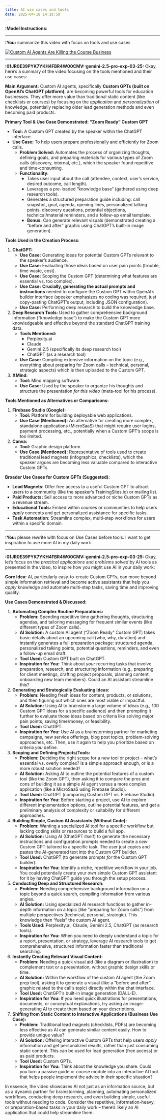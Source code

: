 ```yaml
---
title: AI use cases and tools
date: 2025-04-18 14:18:58
---
```

**:Model Instructions:** 

  ---

  
**:You:** summarize this video with focus on tools and use cases

[![Custom AI Agents Are Killing the Course Business](https://i.ytimg.com/vi_webp/flldxYOwpBU/maxresdefault.webp)](https://www.youtube.com/watch?v=flldxYOwpBU)

---

**:01JR0E39PYK7YKH4FBR4W00CMV::gemini-2.5-pro-exp-03-25:** Okay, here's a summary of the video focusing on the tools mentioned and their use cases:

**Main Argument:** Custom AI agents, specifically **Custom GPTs (built on OpenAI's ChatGPT platform)**, are becoming powerful tools for education businesses. They offer more value than traditional static content (like checklists or courses) by focusing on the *application* and *personalization* of knowledge, potentially replacing older lead generation methods and even becoming paid products.

**Primary Tool & Use Case Demonstrated: "Zoom Ready" Custom GPT**

*   **Tool:** A Custom GPT created by the speaker within the ChatGPT interface.
*   **Use Case:** To help users prepare professionally and efficiently for Zoom calls.
    *   **Problem Solved:** Automates the process of organizing thoughts, defining goals, and preparing materials for various types of Zoom calls (discovery, internal, etc.), which the speaker found repetitive and time-consuming.
    *   **Functionality:**
        *   Takes user input about the call (attendee, context, user's service, desired outcome, call length).
        *   Leverages a pre-loaded "knowledge base" (gathered using deep research tools).
        *   Generates a structured preparation guide including: call snapshot, goal, agenda, opening lines, personalized talking points, discovery questions, potential objections, technical/material reminders, and a follow-up email template.
        *   **Bonus:** Can generate relevant visuals (demonstrated creating a "before and after" graphic using ChatGPT's built-in image generation).

**Tools Used in the Creation Process:**

1.  **ChatGPT:**
    *   **Use Case:** Generating ideas for potential Custom GPTs relevant to the speaker's audience.
    *   **Use Case:** Evaluating those ideas based on user pain points (trouble, time waste, cost).
    *   **Use Case:** Scoping the Custom GPT (determining what features are essential vs. too complex).
    *   **Use Case:** **Crucially, generating the actual prompts and instructions** needed to configure the Custom GPT within OpenAI's builder interface (speaker emphasizes no coding was required, just copy-pasting ChatGPT's output, including JSON configuration).
    *   **Use Case:** Performing deep research to build the knowledge base.

2.  **Deep Research Tools:** Used to gather comprehensive background information ("knowledge base") to make the Custom GPT more knowledgeable and effective beyond the standard ChatGPT training data.
    *   **Tools Mentioned:**
        *   Perplexity.ai
        *   Claude
        *   Gemini 2.5 (specifically its deep research tool)
        *   ChatGPT (as a research tool)
    *   **Use Case:** Compiling extensive information on the topic (e.g., everything about preparing for Zoom calls – technical, personal, strategic aspects) which is then uploaded to the Custom GPT.

3.  **XMind:**
    *   **Tool:** Mind mapping software.
    *   **Use Case:** Used by the speaker to organize his thoughts and structure the presentation *for this video* (meta-tool for his process).

**Tools Mentioned as Alternatives or Comparisons:**

1.  **Firebase Studio (Google):**
    *   **Tool:** Platform for building deployable web applications.
    *   **Use Case (Mentioned):** An alternative for creating more complex, standalone applications (MicroSaaS) that might require user logins, payment processing, etc., potentially when a Custom GPT's scope is too limited.

2.  **Canva:**
    *   **Tool:** Graphic design platform.
    *   **Use Case (Mentioned):** Representative of tools used to create traditional lead magnets (infographics, checklists), which the speaker argues are becoming less valuable compared to interactive Custom GPTs.

**Broader Use Cases for Custom GPTs (Suggested):**

*   **Lead Magnets:** Offer free access to a useful Custom GPT to attract users to a community (like the speaker's TrainingSites.io) or mailing list.
*   **Paid Products:** Sell access to more advanced or niche Custom GPTs as a revenue stream.
*   **Educational Tools:** Embed within courses or communities to help users *apply* concepts and get personalized assistance for specific tasks.
*   **Task Automation:** Streamline complex, multi-step workflows for users within a specific domain.

---

**:You:** please rewrite with focus on Use Cases before tools. I want to get inspiration to use more AI in my daily work

---

**:01JR0E39PYK7YKH4FBR4W00CMV::gemini-2.5-pro-exp-03-25:** Okay, let's focus on the *practical applications* and *problems solved* by AI tools as presented in the video, to inspire how you might use AI in your daily work:

**Core Idea:** AI, particularly easy-to-create Custom GPTs, can move beyond simple information retrieval and become active assistants that help you *apply* knowledge and automate multi-step tasks, saving time and improving quality.

**Use Cases Demonstrated & Discussed:**

1.  **Automating Complex Routine Preparations:**
    *   **Problem:** Spending repetitive time gathering thoughts, structuring agendas, and tailoring messaging for frequent similar events (like different types of Zoom calls).
    *   **AI Solution:** A custom AI agent ("Zoom Ready" Custom GPT) takes basic details about an upcoming call (who, why, duration) and instantly generates a full preparation package: structured agenda, personalized talking points, potential questions, reminders, and even a follow-up email draft.
    *   **Tool Used:** Custom GPT built on ChatGPT.
    *   **Inspiration for You:** Think about *your* recurring tasks that involve preparation, research, and structuring information (e.g., preparing for client meetings, drafting project proposals, planning content, onboarding new team members). Could an AI assistant streamline this?

2.  **Generating and Strategically Evaluating Ideas:**
    *   **Problem:** Needing fresh ideas for content, products, or solutions, and then figuring out which ones are most viable or impactful.
    *   **AI Solution:** Using AI to brainstorm a large volume of ideas (e.g., 100 Custom GPT ideas for a specific audience) and then prompting it further to evaluate those ideas based on criteria like solving major pain points, saving time/money, or feasibility.
    *   **Tool Used:** ChatGPT.
    *   **Inspiration for You:** Use AI as a brainstorming partner for marketing campaigns, new service offerings, blog post topics, problem-solving approaches, etc. Then, use it again to help you prioritize based on criteria *you* define.

3.  **Scoping and Defining Projects/Tools:**
    *   **Problem:** Deciding the right scope for a new tool or project – what's essential vs. overly complex? Is a simple approach enough, or is a more robust solution needed?
    *   **AI Solution:** Asking AI to outline the potential features of a custom tool (like the Zoom GPT), then asking it to compare the pros and cons of building it as a simple AI agent versus a more complex application (like a MicroSaaS using Firebase Studio).
    *   **Tool Used:** ChatGPT (comparing Custom GPT vs. Firebase Studio).
    *   **Inspiration for You:** Before starting a project, use AI to explore different implementation options, outline potential features, and get a preliminary analysis of complexity or suitability for different approaches.

4.  **Building Simple, Custom AI Assistants (Without Code):**
    *   **Problem:** Wanting a specialized AI tool for a specific workflow but lacking coding skills or resources to build a full app.
    *   **AI Solution:** Using AI (ChatGPT itself) to generate the necessary instructions and configuration prompts needed to create a *new* Custom GPT tailored to a specific task. The user just copies and pastes the AI-generated text into the Custom GPT builder.
    *   **Tool Used:** ChatGPT (to generate prompts *for* the Custom GPT builder).
    *   **Inspiration for You:** Identify a niche, repetitive workflow in your job. You could potentially create your *own* simple Custom GPT assistant for it by having ChatGPT guide you through the setup process.

5.  **Conducting Deep and Structured Research:**
    *   **Problem:** Needing comprehensive background information on a topic beyond a quick search, compiling information from various angles.
    *   **AI Solution:** Using specialized AI research functions to gather in-depth information on a topic (like "preparing for Zoom calls") from multiple perspectives (technical, personal, strategic). This knowledge then "fuels" the custom AI agent.
    *   **Tools Used:** Perplexity.ai, Claude, Gemini 2.5, ChatGPT (as research tools).
    *   **Inspiration for You:** When you need to deeply understand a topic for a report, presentation, or strategy, leverage AI research tools to get comprehensive, structured information faster than traditional searching.

6.  **Instantly Creating Relevant Visual Content:**
    *   **Problem:** Needing a quick visual aid (like a diagram or illustration) to complement text or a presentation, without graphic design skills or time.
    *   **AI Solution:** Within the workflow of the custom AI agent (the Zoom prep tool), asking it to generate a visual (like a "before and after" graphic related to the call's topic) directly within the chat interface.
    *   **Tool Used:** ChatGPT's built-in image generation (DALL-E).
    *   **Inspiration for You:** If you need quick illustrations for presentations, documents, or conceptual explanations, try asking an image-generating AI to create them based on your descriptions.

7.  **Shifting from Static Content to Interactive Applications (Business Use Case):**
    *   **Problem:** Traditional lead magnets (checklists, PDFs) are becoming less effective as AI can generate similar content easily. How to provide unique value?
    *   **AI Solution:** Offering interactive Custom GPTs that help users *apply* information and get personalized results, rather than just consuming static content. This can be used for lead generation (free access) or as paid products.
    *   **Tool Used:** Custom GPTs.
    *   **Inspiration for You:** Think about the knowledge you share. Could you turn a passive guide or course module into an interactive AI tool that helps people implement the advice in *their* specific situation?

In essence, the video showcases AI not just as an information source, but as a dynamic partner for brainstorming, planning, automating personalized workflows, conducting deep research, and even building simple, useful tools without needing to code. Consider the repetitive, information-heavy, or preparation-based tasks in your daily work – there's likely an AI application that could help streamline them.

